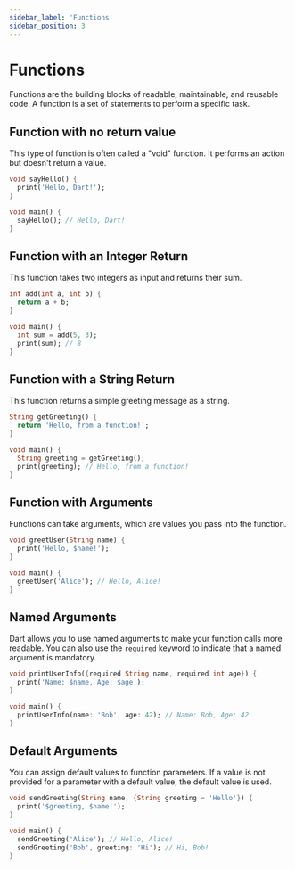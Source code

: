 ```yaml
---
sidebar_label: 'Functions'
sidebar_position: 3
---
```


# Functions

Functions are the building blocks of readable, maintainable, and reusable code. A function is a set of statements to perform a specific task.

## Function with no return value

This type of function is often called a "void" function. It performs an action but doesn't return a value.

```dart
void sayHello() {
  print('Hello, Dart!');
}

void main() {
  sayHello(); // Hello, Dart!
}
```

## Function with an Integer Return
This function takes two integers as input and returns their sum.

```dart
int add(int a, int b) {
  return a + b;
}

void main() {
  int sum = add(5, 3);
  print(sum); // 8
}
```

## Function with a String Return
This function returns a simple greeting message as a string.

```dart
String getGreeting() {
  return 'Hello, from a function!';
}

void main() {
  String greeting = getGreeting();
  print(greeting); // Hello, from a function!
}
```

## Function with Arguments

Functions can take arguments, which are values you pass into the function.

```dart
void greetUser(String name) {
  print('Hello, $name!');
}

void main() {
  greetUser('Alice'); // Hello, Alice!
}
```

## Named Arguments

Dart allows you to use named arguments to make your function calls more readable. You can also use the `required` keyword to indicate that a named argument is mandatory.

```dart
void printUserInfo({required String name, required int age}) {
  print('Name: $name, Age: $age');
}

void main() {
  printUserInfo(name: 'Bob', age: 42); // Name: Bob, Age: 42
}
```

## Default Arguments

You can assign default values to function parameters. If a value is not provided for a parameter with a default value, the default value is used.

```dart
void sendGreeting(String name, {String greeting = 'Hello'}) {
  print('$greeting, $name!');
}

void main() {
  sendGreeting('Alice'); // Hello, Alice!
  sendGreeting('Bob', greeting: 'Hi'); // Hi, Bob!
}
```
